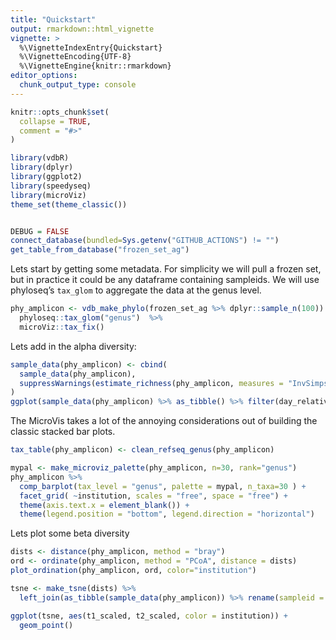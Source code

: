 ```yaml
---
title: "Quickstart"
output: rmarkdown::html_vignette
vignette: >
  %\VignetteIndexEntry{Quickstart}
  %\VignetteEncoding{UTF-8}
  %\VignetteEngine{knitr::rmarkdown}
editor_options: 
  chunk_output_type: console
---
```


```r
knitr::opts_chunk$set(
  collapse = TRUE,
  comment = "#>"
)
```

```r
library(vdbR)
library(dplyr)
library(ggplot2)
library(speedyseq)
library(microViz)
theme_set(theme_classic())


DEBUG = FALSE
connect_database(bundled=Sys.getenv("GITHUB_ACTIONS") != "")
get_table_from_database("frozen_set_ag")


```

Lets start by getting some metadata. For simplicity we will pull a frozen set, but in practice it could be any dataframe containing sampleids. We will use phyloseq's `tax_glom` to aggregate the data at the genus level.

```r
phy_amplicon <- vdb_make_phylo(frozen_set_ag %>% dplyr::sample_n(100)) %>% 
  phyloseq::tax_glom("genus")  %>% 
  microViz::tax_fix()
```
Lets add in the alpha diversity:
```r
sample_data(phy_amplicon) <- cbind(
  sample_data(phy_amplicon),
  suppressWarnings(estimate_richness(phy_amplicon, measures = "InvSimpson"))
)
ggplot(sample_data(phy_amplicon) %>% as_tibble() %>% filter(day_relative_to_hct > -10 & day_relative_to_hct < 30), aes(x=day_relative_to_hct, y=InvSimpson, color=institution)) + geom_smooth() + geom_point()
```



The MicroVis takes a lot of the annoying considerations out of building the classic stacked bar plots.
```r
tax_table(phy_amplicon) <- clean_refseq_genus(phy_amplicon)

mypal <- make_microviz_palette(phy_amplicon, n=30, rank="genus") 
phy_amplicon %>%
  comp_barplot(tax_level = "genus", palette = mypal, n_taxa=30 ) +
  facet_grid( ~institution, scales = "free", space = "free") + 
  theme(axis.text.x = element_blank()) + 
  theme(legend.position = "bottom", legend.direction = "horizontal")

```

Lets plot some beta diversity
```r
dists <- distance(phy_amplicon, method = "bray")
ord <- ordinate(phy_amplicon, method = "PCoA", distance = dists)
plot_ordination(phy_amplicon, ord, color="institution")

```

```r
tsne <- make_tsne(dists) %>% 
  left_join(as_tibble(sample_data(phy_amplicon)) %>% rename(sampleid = .sample))

ggplot(tsne, aes(t1_scaled, t2_scaled, color = institution)) +
  geom_point() 
```

